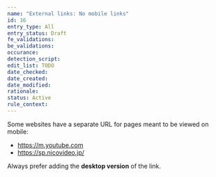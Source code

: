 ```yaml
---
name: "External links: No mobile links"
id: 16
entry_type: All
entry_status: Draft
fe_validations:
be_validations:
occurance:
detection_script:
edit_list: TODO
date_checked:
date_created:
date_modified:
rationale:
status: Active
rule_context:
---
```


Some websites have a separate URL for pages meant to be viewed on mobile:
- https://m.youtube.com
- https://sp.nicovideo.jp/

Always prefer adding the **desktop version** of the link.
